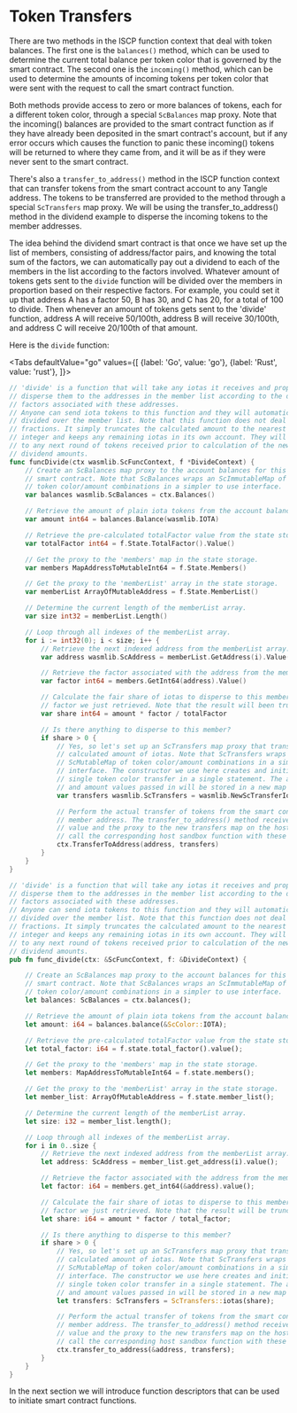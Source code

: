 
# Token Transfers

There are two methods in the ISCP function context that deal with token balances. The
first one is the `balances()` method, which can be used to determine the current total
balance per token color that is governed by the smart contract. The second one is
the `incoming()` method, which can be used to determine the amounts of incoming tokens per
token color that were sent with the request to call the smart contract function.

Both methods provide access to zero or more balances of tokens, each for a different token
color, through a special `ScBalances` map proxy. Note that the incoming() balances are
provided to the smart contract function as if they have already been deposited in the
smart contract's account, but if any error occurs which causes the function to panic these
incoming() tokens will be returned to where they came from, and it will be as if they were
never sent to the smart contract.

There's also a `transfer_to_address()` method in the ISCP function context that can
transfer tokens from the smart contract account to any Tangle address. The tokens to be
transferred are provided to the method through a special `ScTransfers` map proxy. We will
be using the transfer_to_address() method in the dividend example to disperse the incoming
tokens to the member addresses.

The idea behind the dividend smart contract is that once we have set up the list of
members, consisting of address/factor pairs, and knowing the total sum of the factors, we
can automatically pay out a dividend to each of the members in the list according to the
factors involved. Whatever amount of tokens gets sent to the `divide` function will be
divided over the members in proportion based on their respective factors. For example, you
could set it up that address A has a factor 50, B has 30, and C has 20, for a total of 100
to divide. Then whenever an amount of tokens gets sent to the 'divide' function, address A
will receive 50/100th, address B will receive 30/100th, and address C will receive
20/100th of that amount.

Here is the `divide` function:

<Tabs defaultValue="go"
    values={[
        {label: 'Go', value: 'go'},
        {label: 'Rust', value: 'rust'},
    ]}>
<TabItem value="go">

```go
// 'divide' is a function that will take any iotas it receives and properly
// disperse them to the addresses in the member list according to the dispersion
// factors associated with these addresses.
// Anyone can send iota tokens to this function and they will automatically be
// divided over the member list. Note that this function does not deal with
// fractions. It simply truncates the calculated amount to the nearest lower
// integer and keeps any remaining iotas in its own account. They will be added
// to any next round of tokens received prior to calculation of the new
// dividend amounts.
func funcDivide(ctx wasmlib.ScFuncContext, f *DivideContext) {
    // Create an ScBalances map proxy to the account balances for this
    // smart contract. Note that ScBalances wraps an ScImmutableMap of
    // token color/amount combinations in a simpler to use interface.
    var balances wasmlib.ScBalances = ctx.Balances()

    // Retrieve the amount of plain iota tokens from the account balance
    var amount int64 = balances.Balance(wasmlib.IOTA)

    // Retrieve the pre-calculated totalFactor value from the state storage.
    var totalFactor int64 = f.State.TotalFactor().Value()

    // Get the proxy to the 'members' map in the state storage.
    var members MapAddressToMutableInt64 = f.State.Members()

    // Get the proxy to the 'memberList' array in the state storage.
    var memberList ArrayOfMutableAddress = f.State.MemberList()

    // Determine the current length of the memberList array.
    var size int32 = memberList.Length()

    // Loop through all indexes of the memberList array.
    for i := int32(0); i < size; i++ {
        // Retrieve the next indexed address from the memberList array.
        var address wasmlib.ScAddress = memberList.GetAddress(i).Value()

        // Retrieve the factor associated with the address from the members map.
        var factor int64 = members.GetInt64(address).Value()

        // Calculate the fair share of iotas to disperse to this member based on the
        // factor we just retrieved. Note that the result will been truncated.
        var share int64 = amount * factor / totalFactor

        // Is there anything to disperse to this member?
        if share > 0 {
            // Yes, so let's set up an ScTransfers map proxy that transfers the
            // calculated amount of iotas. Note that ScTransfers wraps an
            // ScMutableMap of token color/amount combinations in a simpler to use
            // interface. The constructor we use here creates and initializes a
            // single token color transfer in a single statement. The actual color
            // and amount values passed in will be stored in a new map on the host.
            var transfers wasmlib.ScTransfers = wasmlib.NewScTransferIotas(share)

            // Perform the actual transfer of tokens from the smart contract to the
            // member address. The transfer_to_address() method receives the address
            // value and the proxy to the new transfers map on the host, and will
            // call the corresponding host sandbox function with these values.
            ctx.TransferToAddress(address, transfers)
        }
    }
}
```

</TabItem>
<TabItem value="rust">

```rust
// 'divide' is a function that will take any iotas it receives and properly
// disperse them to the addresses in the member list according to the dispersion
// factors associated with these addresses.
// Anyone can send iota tokens to this function and they will automatically be
// divided over the member list. Note that this function does not deal with
// fractions. It simply truncates the calculated amount to the nearest lower
// integer and keeps any remaining iotas in its own account. They will be added
// to any next round of tokens received prior to calculation of the new
// dividend amounts.
pub fn func_divide(ctx: &ScFuncContext, f: &DivideContext) {

    // Create an ScBalances map proxy to the account balances for this
    // smart contract. Note that ScBalances wraps an ScImmutableMap of
    // token color/amount combinations in a simpler to use interface.
    let balances: ScBalances = ctx.balances();

    // Retrieve the amount of plain iota tokens from the account balance.
    let amount: i64 = balances.balance(&ScColor::IOTA);

    // Retrieve the pre-calculated totalFactor value from the state storage.
    let total_factor: i64 = f.state.total_factor().value();

    // Get the proxy to the 'members' map in the state storage.
    let members: MapAddressToMutableInt64 = f.state.members();

    // Get the proxy to the 'memberList' array in the state storage.
    let member_list: ArrayOfMutableAddress = f.state.member_list();

    // Determine the current length of the memberList array.
    let size: i32 = member_list.length();

    // Loop through all indexes of the memberList array.
    for i in 0..size {
        // Retrieve the next indexed address from the memberList array.
        let address: ScAddress = member_list.get_address(i).value();

        // Retrieve the factor associated with the address from the members map.
        let factor: i64 = members.get_int64(&address).value();

        // Calculate the fair share of iotas to disperse to this member based on the
        // factor we just retrieved. Note that the result will be truncated.
        let share: i64 = amount * factor / total_factor;

        // Is there anything to disperse to this member?
        if share > 0 {
            // Yes, so let's set up an ScTransfers map proxy that transfers the
            // calculated amount of iotas. Note that ScTransfers wraps an
            // ScMutableMap of token color/amount combinations in a simpler to use
            // interface. The constructor we use here creates and initializes a
            // single token color transfer in a single statement. The actual color
            // and amount values passed in will be stored in a new map on the host.
            let transfers: ScTransfers = ScTransfers::iotas(share);

            // Perform the actual transfer of tokens from the smart contract to the
            // member address. The transfer_to_address() method receives the address
            // value and the proxy to the new transfers map on the host, and will
            // call the corresponding host sandbox function with these values.
            ctx.transfer_to_address(&address, transfers);
        }
    }
}
```

</TabItem>
</Tabs>

In the next section we will introduce function descriptors that can be used to initiate
smart contract functions.
